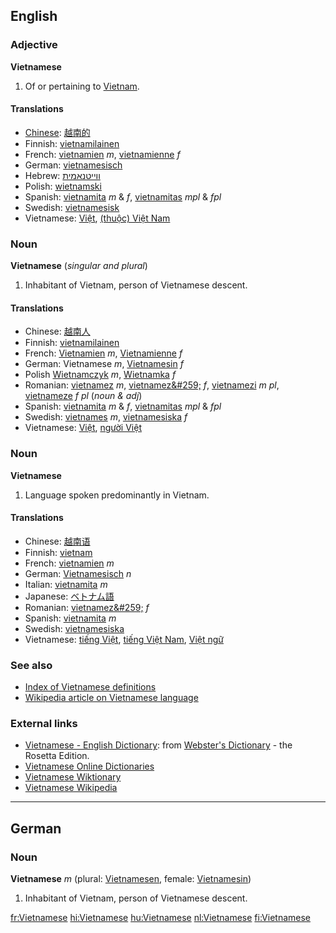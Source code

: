 ==English==
===Adjective===
'''Vietnamese'''

#Of or pertaining to [[Vietnam]].

====Translations====
*[[Chinese]]: [[越南的]]
*Finnish: [[vietnamilainen]]
*French: [[vietnamien]] ''m'', [[vietnamienne]] ''f''
*German: [[vietnamesisch]]
*Hebrew: [[ווייטנאמית]]
*Polish: [[wietnamski]]
*Spanish: [[vietnamita]] ''m'' &amp; ''f'', [[vietnamitas]] ''mpl'' &amp; ''fpl''
*Swedish: [[vietnamesisk]]
*Vietnamese: [[Việt]], [[Việt Nam|(thuộc) Việt Nam]]

===Noun===
'''Vietnamese''' (''singular and plural'')

#Inhabitant of Vietnam, person of Vietnamese descent.

====Translations====
*Chinese: [[越南人]]
*Finnish: [[vietnamilainen]]
*French: [[Vietnamien]] ''m'', [[Vietnamienne]] ''f''
*German: Vietnamese ''m'', [[Vietnamesin]] ''f''
*Polish [[Wietnamczyk]] ''m'', [[Wietnamka]] ''f''
*Romanian: [[vietnamez]] ''m'', [[vietnamez&#259;]] ''f'', [[vietnamezi]] ''m pl'', [[vietnameze]] ''f pl'' (''noun & adj'')
*Spanish: [[vietnamita]] ''m'' &amp; ''f'', [[vietnamitas]] ''mpl'' &amp; ''fpl''
*Swedish: [[vietnames]] ''m'', [[vietnamesiska]] ''f''
*Vietnamese: [[Việt]], [[người Việt]]

===Noun===
'''Vietnamese'''

#Language spoken predominantly in Vietnam.

====Translations====
*Chinese: [[越南语]]
*Finnish: [[vietnam]]
*French: [[vietnamien]] ''m''
*German: [[Vietnamesisch]] ''n''
*Italian: [[vietnamita]] ''m''
*Japanese: [[ベトナム語]]
*Romanian: [[vietnamez&#259;]] ''f''
*Spanish: [[vietnamita]] ''m''
*Swedish: [[vietnamesiska]]
*Vietnamese: [[tiếng Việt]], [[tiếng Việt Nam]], [[Việt ngữ]]

===See also===
*[[Wiktionary:Vietnamese index|Index of Vietnamese definitions]]
*[[:w:Vietnamese language|Wikipedia article on Vietnamese language]]

=== External links ===
*[http://www.websters-online-dictionary.org/definition/Vietnamese-english/ Vietnamese - English Dictionary]: from [http://www.websters-online-dictionary.org/ Webster's Dictionary] - the Rosetta Edition.
*[http://vdict.com Vietnamese Online Dictionaries]
*[[:vi:Trang Chính|Vietnamese Wiktionary]]
*[[:vi:w:Trang Chính|Vietnamese Wikipedia]]

----

==German==

===Noun===
'''Vietnamese''' ''m'' (plural: [[Vietnamesen]], female: [[Vietnamesin]])

#Inhabitant of Vietnam, person of Vietnamese descent.

[[fr:Vietnamese]]
[[hi:Vietnamese]]
[[hu:Vietnamese]]
[[nl:Vietnamese]]
[[fi:Vietnamese]]